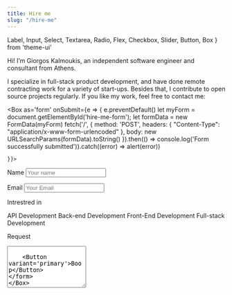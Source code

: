 ```yaml
---
title: Hire me
slug: "/hire-me"
---
```

  Label,
  Input,
  Select,
  Textarea,
  Radio,
  Flex,
  Checkbox,
  Slider,
  Button,
  Box
} from 'theme-ui'



Hi! I’m Giorgos Kalmoukis, an independent software engineer and consultant from Athens.

I specialize in full-stack product development, and have done remote contracting work for a variety of start-ups.
Besides that, I contribute to open source projects regularly. If you like my work, feel free to contact me:

<Box
  as='form'
  onSubmit={e => {
      e.preventDefault()
      let myForm = document.getElementById('hire-me-form');
        let formData = new FormData(myForm)
        fetch('/', {
            method: 'POST',
            headers: { "Content-Type": "application/x-www-form-urlencoded" },
            body: new URLSearchParams(formData).toString()
        }).then(() => console.log('Form successfully submitted')).catch((error) =>
            alert(error))
      
    }}>
<form 
    id='hire-me-form'
     data-netlify="true"
    data-netlify-recaptcha="true">
  <Label htmlFor='name'>Name</Label>
  <Input
    name='name'
    id='name'
    placeholder='Your name'
    mb={4}
  />
  
  <Label htmlFor='email'>Email</Label>
  <Input
    name='email'
    id='email'
    placeholder='Your Email'
    type='email'
    mb={4}
  />

  <Label htmlFor='options' mb={1}>Intrestred in</Label>

  <Flex mb={5}>
    <Label>
      <Radio name='letter' value={1} /> API Development
    </Label>
    <Label>
      <Radio name='letter' value={2} /> Back-end Development
    </Label>
    <Label>
      <Radio name='letter' value={3} /> Front-End Development
    </Label>
    <Label>
      <Radio name='letter' value={4} /> Full-stack Development
    </Label>
  </Flex>
  
  <Label htmlFor='comment'>Request</Label>
  <Textarea
    name='comment'
    id='comment'
    rows='6'
    placeholder='Describe your project'
    mb={3}
  />
  
    <Button variant='primary'>Boop</Button>
</form>
</Box>
